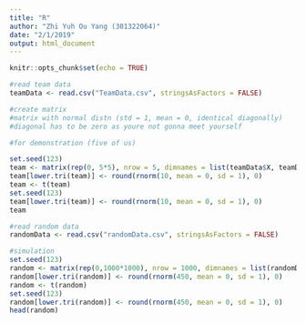 ```yaml
---
title: "R"
author: "Zhi Yuh Ou Yang (301322064)"
date: "2/1/2019"
output: html_document
---
```


```r
knitr::opts_chunk$set(echo = TRUE)
```

```r
#read team data
teamData <- read.csv("TeamData.csv", stringsAsFactors = FALSE)

#create matrix
#matrix with normal distn (std = 1, mean = 0, identical diagonally)
#diagonal has to be zero as youre not gonna meet yourself

#for demonstration (five of us)

set.seed(123)
team <- matrix(rep(0, 5*5), nrow = 5, dimnames = list(teamData$X, teamData$X))
team[lower.tri(team)] <- round(rnorm(10, mean = 0, sd = 1), 0)
team <- t(team)
set.seed(123)
team[lower.tri(team)] <- round(rnorm(10, mean = 0, sd = 1), 0)
team
```

```r
#read random data
randomData <- read.csv("randomData.csv", stringsAsFactors = FALSE)

#simulation
set.seed(123)
random <- matrix(rep(0,1000*1000), nrow = 1000, dimnames = list(randomData$X, randomData$X))
random[lower.tri(random)] <- round(rnorm(450, mean = 0, sd = 1), 0)
random <- t(random)
set.seed(123)
random[lower.tri(random)] <- round(rnorm(450, mean = 0, sd = 1), 0)
head(random)
```

